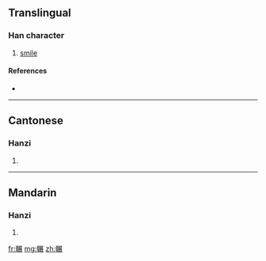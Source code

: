 {{also|囅}}
==Translingual==

===Han character===
{{Han char|rn=12|rad=八|as=16|sn=18|four=|canj=金十尸廿女 (CJSTV)}}

# [[smile]]

====References====
* {{Han ref|kx=0157.201|hdz=10254.030|uh=5181|ud=20865}}

----

==Cantonese==

===Hanzi===
{{yue-hanzi|jyut=|y=chin2|tra=囅}}

# {{defn|Cantonese|sort=八16}}

----

==Mandarin==

===Hanzi===
{{cmn-hanzi|tra=囅|pin=[[chǎn]] ([[chan3]])|wg=ch'an<sup>3</sup>}}

# {{defn|Mandarin|sort=八16}}

[[fr:冁]]
[[mg:冁]]
[[zh:冁]]